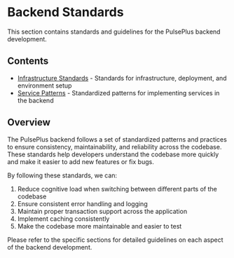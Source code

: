 # Backend Standards

This section contains standards and guidelines for the PulsePlus backend development.

## Contents

- [Infrastructure Standards](./infrastructure) - Standards for infrastructure, deployment, and environment setup
- [Service Patterns](./service-patterns) - Standardized patterns for implementing services in the backend

## Overview

The PulsePlus backend follows a set of standardized patterns and practices to ensure consistency, maintainability, and reliability across the codebase. These standards help developers understand the codebase more quickly and make it easier to add new features or fix bugs.

By following these standards, we can:

1. Reduce cognitive load when switching between different parts of the codebase
2. Ensure consistent error handling and logging
3. Maintain proper transaction support across the application
4. Implement caching consistently
5. Make the codebase more maintainable and easier to test

Please refer to the specific sections for detailed guidelines on each aspect of the backend development. 